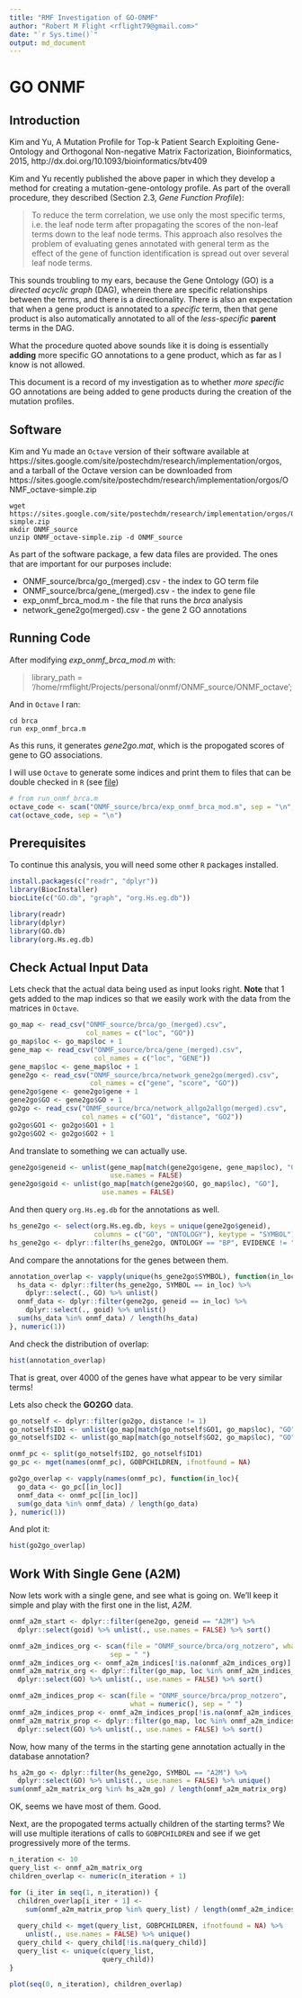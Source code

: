 ```yaml
---
title: "RMF Investigation of GO-ONMF"
author: "Robert M Flight <rflight79@gmail.com>"
date: "`r Sys.time()`"
output: md_document
---
```


# GO ONMF

## Introduction

Kim and Yu, A Mutation Profile for Top-k Patient Search Exploiting Gene-Ontology
and Orthogonal Non-negative Matrix Factorization, Bioinformatics, 2015,
http://dx.doi.org/10.1093/bioinformatics/btv409

Kim and Yu recently published the above paper in which they develop a method
for creating a mutation-gene-ontology profile. As part of the overall procedure, 
they described (Section 2.3, *Gene Function Profile*):

> To reduce the term correlation, we use only the most specific terms, i.e. the leaf 
> node term after propagating the scores of the non-leaf terms down to the leaf node 
> terms. This approach also resolves the problem of evaluating genes annotated with 
> general term as the effect of the gene of function identification is spread out over 
> several leaf node terms.

This sounds troubling to my ears, because the Gene Ontology (GO) is a *directed 
acyclic graph* (DAG), wherein there are specific relationships between the terms, and
there is a directionality. There is also an expectation that when a gene product
is annotated to a *specific* term, then that gene product is also automatically
annotated to all of the *less-specific* **parent** terms in the DAG. 

What the procedure quoted above sounds like it is doing is essentially **adding**
more specific GO annotations to a gene product, which as far as I know is not allowed.

This document is a record of my investigation as to whether *more specific* GO
annotations are being added to gene products during the creation of the mutation 
profiles.

## Software

Kim and Yu made an `Octave` version of their software available at https://sites.google.com/site/postechdm/research/implementation/orgos, and a
tarball of the Octave version can be downloaded from https://sites.google.com/site/postechdm/research/implementation/orgos/ONMF_octave-simple.zip

```
wget https://sites.google.com/site/postechdm/research/implementation/orgos/ONMF_octave-simple.zip
mkdir ONMF_source
unzip ONMF_octave-simple.zip -d ONMF_source
```

As part of the software package, a few data files are provided. The ones that
are important for our purposes include: 

* ONMF_source/brca/go_(merged).csv - the index to GO term file
* ONMF_source/brca/gene_(merged).csv - the index to gene file
* exp_onmf_brca_mod.m - the file that runs the *brca* analysis
* network_gene2go(merged).csv - the gene 2 GO annotations

## Running Code

After modifying *exp_onmf_brca_mod.m* with:

> library_path = '/home/rmflight/Projects/personal/onmf/ONMF_source/ONMF_octave';

And in `Octave` I ran:

```
cd brca
run exp_onmf_brca.m
```

As this runs, it generates *gene2go.mat*, which is the propogated scores of gene
to GO associations.

I will use `Octave` to generate some indices and print them to files that can be
double checked in `R` (see [file](ONMF_source/brca/exp_onmf_brca.m))

```r
# from run_onmf_brca.m
octave_code <- scan("ONMF_source/brca/exp_onmf_brca_mod.m", sep = "\n", what = "character")
cat(octave_code, sep = "\n")
```

## Prerequisites

To continue this analysis, you will need some other `R` packages installed.

```r
install.packages(c("readr", "dplyr"))
library(BiocInstaller)
biocLite(c("GO.db", "graph", "org.Hs.eg.db"))
```

```r
library(readr)
library(dplyr)
library(GO.db)
library(org.Hs.eg.db)
```

## Check Actual Input Data

Lets check that the actual data being used as input looks right. **Note** that 
1 gets added to the map indices so that we easily work with the data from the
matrices in `Octave`.

```r
go_map <- read_csv("ONMF_source/brca/go_(merged).csv", 
                   col_names = c("loc", "GO"))
go_map$loc <- go_map$loc + 1
gene_map <- read_csv("ONMF_source/brca/gene_(merged).csv", 
                     col_names = c("loc", "GENE"))
gene_map$loc <- gene_map$loc + 1
gene2go <- read_csv("ONMF_source/brca/network_gene2go(merged).csv",
                    col_names = c("gene", "score", "GO"))
gene2go$gene <- gene2go$gene + 1
gene2go$GO <- gene2go$GO + 1
go2go <- read_csv("ONMF_source/brca/network_allgo2allgo(merged).csv",
                  col_names = c("GO1", "distance", "GO2"))
go2go$GO1 <- go2go$GO1 + 1
go2go$GO2 <- go2go$GO2 + 1
```

And translate to something we can actually use.

```r
gene2go$geneid <- unlist(gene_map[match(gene2go$gene, gene_map$loc), "GENE"],
                         use.names = FALSE)
gene2go$goid <- unlist(go_map[match(gene2go$GO, go_map$loc), "GO"],
                       use.names = FALSE)
```

And then query `org.Hs.eg.db` for the annotations as well.

```r
hs_gene2go <- select(org.Hs.eg.db, keys = unique(gene2go$geneid),
                     columns = c("GO", "ONTOLOGY"), keytype = "SYMBOL")
hs_gene2go <- dplyr::filter(hs_gene2go, ONTOLOGY == "BP", EVIDENCE != "IEA")
```

And compare the annotations for the genes between them.

```r
annotation_overlap <- vapply(unique(hs_gene2go$SYMBOL), function(in_loc){
  hs_data <- dplyr::filter(hs_gene2go, SYMBOL == in_loc) %>%
    dplyr::select(., GO) %>% unlist()
  onmf_data <- dplyr::filter(gene2go, geneid == in_loc) %>%
    dplyr::select(., goid) %>% unlist()
  sum(hs_data %in% onmf_data) / length(hs_data)
}, numeric(1))
```

And check the distribution of overlap:

```r
hist(annotation_overlap)
```

That is great, over 4000 of the genes have what appear to be very similar terms!

Lets also check the **GO2GO** data.

```r
go_notself <- dplyr::filter(go2go, distance != 1)
go_notself$ID1 <- unlist(go_map[match(go_notself$GO1, go_map$loc), "GO"], use.names = FALSE)
go_notself$ID2 <- unlist(go_map[match(go_notself$GO2, go_map$loc), "GO"], use.names = FALSE)

onmf_pc <- split(go_notself$ID2, go_notself$ID1)
go_pc <- mget(names(onmf_pc), GOBPCHILDREN, ifnotfound = NA)

go2go_overlap <- vapply(names(onmf_pc), function(in_loc){
  go_data <- go_pc[[in_loc]]
  onmf_data <- onmf_pc[[in_loc]]
  sum(go_data %in% onmf_data) / length(go_data)
}, numeric(1))
```

And plot it:

```r
hist(go2go_overlap)
```

## Work With Single Gene (A2M)

Now lets work with a single gene, and see what is going on. We'll keep it simple
and play with the first one in the list, *A2M*.

```r
onmf_a2m_start <- dplyr::filter(gene2go, geneid == "A2M") %>%
  dplyr::select(goid) %>% unlist(., use.names = FALSE) %>% sort()

onmf_a2m_indices_org <- scan(file = "ONMF_source/brca/org_notzero", what = numeric(),
                         sep = " ")
onmf_a2m_indices_org <- onmf_a2m_indices[!is.na(onmf_a2m_indices_org)]
onmf_a2m_matrix_org <- dplyr::filter(go_map, loc %in% onmf_a2m_indices_org) %>%
  dplyr::select(GO) %>% unlist(., use.names = FALSE) %>% sort()

onmf_a2m_indices_prop <- scan(file = "ONMF_source/brca/prop_notzero", 
                              what = numeric(), sep = " ")
onmf_a2m_indices_prop <- onmf_a2m_indices_prop[!is.na(onmf_a2m_indices_prop)]
onmf_a2m_matrix_prop <- dplyr::filter(go_map, loc %in% onmf_a2m_indices_prop) %>%
  dplyr::select(GO) %>% unlist(., use.names = FALSE) %>% sort()
```

Now, how many of the terms in the starting gene annotation actually in the database
annotation?

```r
hs_a2m_go <- dplyr::filter(hs_gene2go, SYMBOL == "A2M") %>%
  dplyr::select(GO) %>% unlist(., use.names = FALSE) %>% unique()
sum(onmf_a2m_matrix_org %in% hs_a2m_go) / length(onmf_a2m_matrix_org)
```

OK, seems we have most of them. Good.

Next, are the propogated terms actually children of the starting terms? We will
use multiple iterations of calls to `GOBPCHILDREN` and see if we get progressively
more of the terms.

```r
n_iteration <- 10
query_list <- onmf_a2m_matrix_org
children_overlap <- numeric(n_iteration + 1)

for (i_iter in seq(1, n_iteration)) {
  children_overlap[i_iter + 1] <- 
    sum(onmf_a2m_matrix_prop %in% query_list) / length(onmf_a2m_indices_prop)
  
  query_child <- mget(query_list, GOBPCHILDREN, ifnotfound = NA) %>% 
    unlist(., use.names = FALSE) %>% unique()
  query_child <- query_child[!is.na(query_child)]
  query_list <- unique(c(query_list, 
                       query_child))
}
```

```r
plot(seq(0, n_iteration), children_overlap)
```
